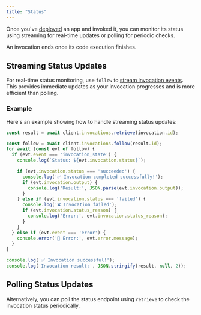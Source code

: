 ```yaml
---
title: "Status"
---
```



Once you've [deployed](/apps/deploy) an app and invoked it, you can monitor its status using streaming for real-time updates or polling for periodic checks.

<Info>
  An invocation ends once its code execution finishes.
</Info>

## Streaming Status Updates

For real-time status monitoring, use `follow` to [stream invocation events](/api-reference/invocations/stream-invocation-events-via-sse). This provides immediate updates as your invocation progresses and is more efficient than polling.

<GetInvocationEvents />

### Example

Here's an example showing how to handle streaming status updates:

```javascript
const result = await client.invocations.retrieve(invocation.id);

const follow = await client.invocations.follow(result.id);
for await (const evt of follow) {
  if (evt.event === 'invocation_state') {
    console.log(`Status: ${evt.invocation.status}`);

    if (evt.invocation.status === 'succeeded') {
      console.log('✅ Invocation completed successfully!');
      if (evt.invocation.output) {
        console.log('Result:', JSON.parse(evt.invocation.output));
      }
    } else if (evt.invocation.status === 'failed') {
      console.log('❌ Invocation failed');
      if (evt.invocation.status_reason) {
        console.log('Error:', evt.invocation.status_reason);
      }
    }
  } else if (evt.event === 'error') {
    console.error('🚨 Error:', evt.error.message);
  }
}

console.log('✅ Invocation successful!');
console.log('Invocation result:', JSON.stringify(result, null, 2));
```

## Polling Status Updates

Alternatively, you can poll the status endpoint using `retrieve` to check the invocation status periodically.

<GetInvocationStatus />
